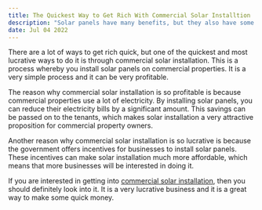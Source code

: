 ```yaml
---
title: The Quickest Way to Get Rich With Commercial Solar Installtion
description: "Solar panels have many benefits, but they also have some drawbacks. You'll need to weigh the pros and cons to decide if solar panels are right for you."
date: Jul 04 2022
---
```


There are a lot of ways to get rich quick, but one of the quickest and most lucrative ways to do it is through commercial solar installation. This is a process whereby you install solar panels on commercial properties. It is a very simple process and it can be very profitable.

The reason why commercial solar installation is so profitable is because commercial properties use a lot of electricity. By installing solar panels, you can reduce their electricity bills by a significant amount. This savings can be passed on to the tenants, which makes solar installation a very attractive proposition for commercial property owners.

Another reason why commercial solar installation is so lucrative is because the government offers incentives for businesses to install solar panels. These incentives can make solar installation much more affordable, which means that more businesses will be interested in doing it.

If you are interested in getting into [commercial solar installation](https://highpowersolar.com.au), then you should definitely look into it. It is a very lucrative business and it is a great way to make some quick money.


